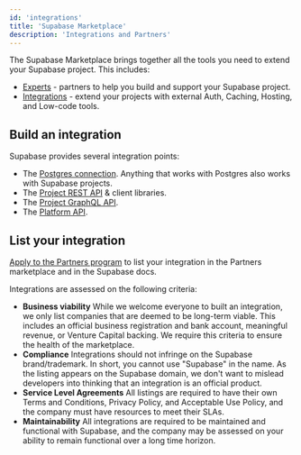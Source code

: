 ```yaml
---
id: 'integrations'
title: 'Supabase Marketplace'
description: 'Integrations and Partners'
---
```


The Supabase Marketplace brings together all the tools you need to extend your Supabase project. This includes:

- [Experts](https://khuknasoft.com/partners/experts) - partners to help you build and support your Supabase project.
- [Integrations](https://khuknasoft.com/partners/integrations) - extend your projects with external Auth, Caching, Hosting, and Low-code tools.

## Build an integration

Supabase provides several integration points:

- The [Postgres connection](/docs/guides/database/connecting-to-postgres). Anything that works with Postgres also works with Supabase projects.
- The [Project REST API](/docs/guides/api#rest-api-overview) & client libraries.
- The [Project GraphQL API](/docs/guides/api#graphql-api-overview).
- The [Platform API](/docs/reference/api).

## List your integration

[Apply to the Partners program](https://khuknasoft.com/partners/integrations#become-a-partner) to list your integration in the Partners marketplace and in the Supabase docs.

Integrations are assessed on the following criteria:

- **Business viability**
  While we welcome everyone to built an integration, we only list companies that are deemed to be long-term viable. This includes an official business registration and bank account, meaningful revenue, or Venture Capital backing. We require this criteria to ensure the health of the marketplace.
- **Compliance**
  Integrations should not infringe on the Supabase brand/trademark. In short, you cannot use "Supabase" in the name. As the listing appears on the Supabase domain, we don't want to mislead developers into thinking that an integration is an official product.
- **Service Level Agreements**
  All listings are required to have their own Terms and Conditions, Privacy Policy, and Acceptable Use Policy, and the company must have resources to meet their SLAs.
- **Maintainability**
  All integrations are required to be maintained and functional with Supabase, and the company may be assessed on your ability to remain functional over a long time horizon.
